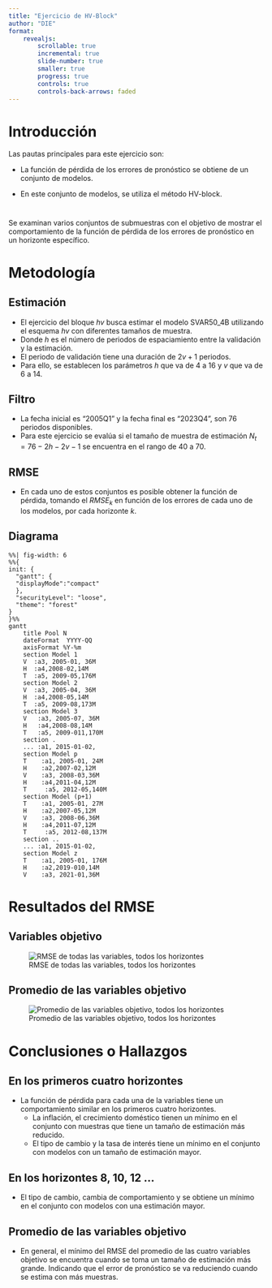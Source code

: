 ```yaml
---
title: "Ejercicio de HV-Block"
author: "DIE"
format: 
    revealjs:
        scrollable: true
        incremental: true
        slide-number: true
        smaller: true
        progress: true
        controls: true
        controls-back-arrows: faded
---
```




# Introducción
<!--
Explicar qué es lo que el ejercicio pretende responder.
tales que el modelo con mayor rango de estimación del conjunto, 
tiene una fecha inicial de estimación cada vez más reciente.

-->

Las pautas principales para este ejercicio son:

::: {.incremental}
- La función de pérdida de los errores de pronóstico
se obtiene de un conjunto de modelos. 

- En este conjunto de modelos, se utiliza el método HV-block.
:::

#

Se examinan varios conjuntos de submuestras con el objetivo 
de mostrar el comportamiento de la función de pérdida de 
los errores de pronóstico en un horizonte específico.

# Metodología
<!---
Detalles de cómo se configuró el ejercicio.
Explicar cómo se estiman los modelos por submuestras, es decir, ¿qué es lo que va cambiando
en cada modelo?
¿Cómo se arman los ModelPools?
--->


## Estimación 
::: {.incremental}
-  El ejercicio del bloque $hv$ busca estimar el modelo SVAR50_4B utilizando el esquema $hv$ con diferentes tamaños de muestra. 
-  Donde $h$ es el número de periodos de espaciamiento entre la validación y la estimación.
-   El periodo de validación tiene una duración de $2v+1$ periodos.
-  Para ello, se establecen los parámetros $h$ que va de 4 a 16 y $v$ que va de 6 a 14.
:::

## Filtro
::: {.incremental}
-  La fecha inicial es "2005Q1" y la fecha final es "2023Q4", son 76 periodos disponibles.
-  Para este ejercicio se evalúa si el tamaño de muestra de estimación $N_t=76-2h-2v-1$ se encuentra en el rango de 40 a 70.
:::

## RMSE
::: {.incremental}
- En cada uno de estos conjuntos es posible obtener 
la función de pérdida, tomando el $RMSE_k$ en función 
de los errores de cada uno de los modelos, por cada horizonte $k$. 
:::



## Diagrama

```mermaid
%%| fig-width: 6
%%{
init: {
  "gantt": {
  "displayMode":"compact"
  },
  "securityLevel": "loose",
  "theme": "forest"   
}
}%%
gantt
    title Pool N
    dateFormat  YYYY-QQ
    axisFormat %Y-%m
    section Model 1
    V  :a3, 2005-01, 36M
    H  :a4,2008-02,14M
    T  :a5, 2009-05,176M
    section Model 2
    V  :a3, 2005-04, 36M
    H  :a4,2008-05,14M
    T  :a5, 2009-08,173M
    section Model 3
    V   :a3, 2005-07, 36M
    H   :a4,2008-08,14M
    T   :a5, 2009-011,170M
    section .
    ... :a1, 2015-01-02, 
    section Model p
    T    :a1, 2005-01, 24M
    H    :a2,2007-02,12M
    V    :a3, 2008-03,36M
    H    :a4,2011-04,12M
    T     :a5, 2012-05,140M
    section Model (p+1)
    T    :a1, 2005-01, 27M
    H    :a2,2007-05,12M
    V    :a3, 2008-06,36M
    H    :a4,2011-07,12M
    T     :a5, 2012-08,137M
    section ..
    ... :a1, 2015-01-02,
    section Model z
    T    :a1, 2005-01, 176M
    H    :a2,2019-010,14M
    V    :a3, 2021-01,36M
```




# Resultados del RMSE
<!---
Gráficas que expliquen los resultados.
Deben contener gráficas del RMSE de las 4 
variables objetivo ({'d4_ln_cpi', 'd4_ln_s',
'd4_ln_y_sm', 'i'}) y el promedio de estas.
Horizontes de análisis: 1,2,3,4,8,10,12.
--->## Variables objetivo 
![RMSE de todas las variables, todos los horizontes ](./images/RMSEByVariables.png){#fig-allVar}




## Promedio de las variables objetivo

![Promedio de las variables objetivo, todos los horizontes](./images/RMSEAverage.png){#fig-avgVar}



# Conclusiones o  Hallazgos
<!---
Describir los aspectos relevantes de sus resultados.
--->
## En los primeros cuatro horizontes
::: {.incremental}
- La función de pérdida para cada una de la variables
tiene un comportamiento similar en los primeros cuatro horizontes. 
  + La inflación, el crecimiento doméstico tienen un mínimo 
    en el conjunto con muestras que tiene un tamaño de 
    estimación más reducido.
  + El tipo de cambio y la tasa de interés tiene un mínimo en el 
  conjunto con modelos con un tamaño de estimación mayor. 

  
:::

## En los horizontes 8, 10, 12 ...
::: {.incremental}
  
  + El tipo de cambio, cambia de comportamiento y se obtiene 
  un mínimo en el conjunto con modelos con una estimación mayor.
 
:::

## Promedio de las variables objetivo

:::{.incrementa}
- En general, el mínimo del RMSE del promedio 
de las cuatro variables objetivo se encuentra 
cuando se toma un tamaño de estimación más grande.
Indicando que el error de pronóstico
se va reduciendo cuando se estima con más muestras.
:::